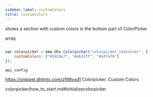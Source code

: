 ```yaml
---
sidebar_label: customColors
title: customColors
---
```



          


<Short>
 
shows a section with custom colors in the bottom part of ColorPicker



</Short>



<Type>
 array


</Type>


~~~js
 
var colorpicker = new dhx.Colorpicker("colorpicker_container", {
	customColors: ["#1d2de7", "#ab31ff", "#a3fa76"]					
});


~~~
	api_config

<Descr>
 


</Descr>


 https://snippet.dhtmlx.com/zf88vxd1	Colorpicker. Custom Colors

 colorpicker/how_to_start.md#initializecolorpicker
